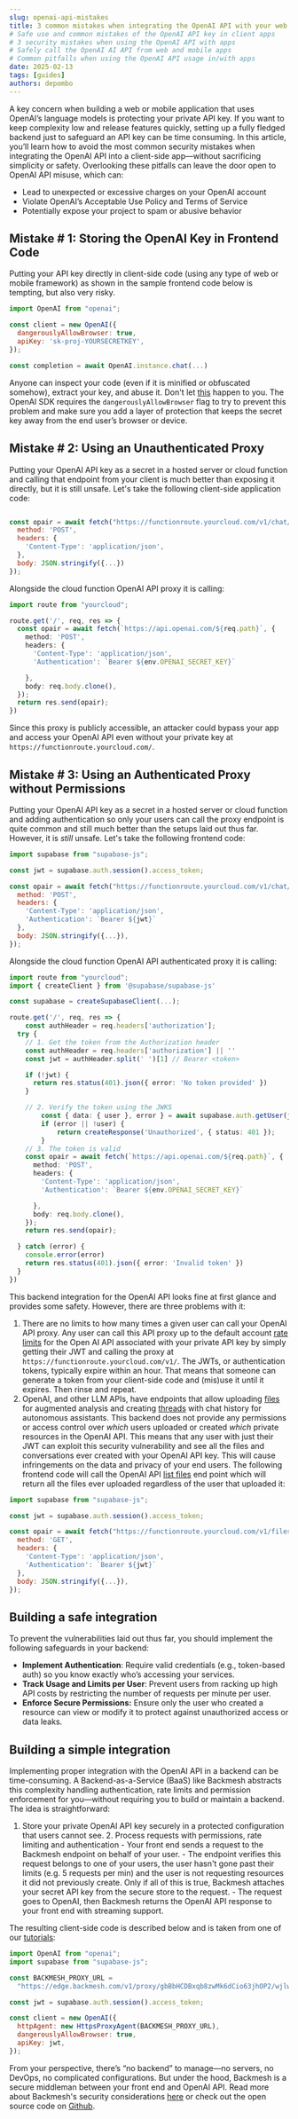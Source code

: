 ```yaml
---
slug: openai-api-mistakes
title: 3 common mistakes when integrating the OpenAI API with your web or mobile app
# Safe use and common mistakes of the OpenAI API key in client apps
# 3 security mistakes when using the OpenAI API with apps
# Safely call the OpenAI AI API from web and mobile apps
# Common pitfalls when using the OpenAI API usage in/with apps
date: 2025-02-13
tags: [guides]
authors: depombo
---
```


A key concern when building a web or mobile application that uses OpenAI’s language models is protecting your private API key. If you want to keep complexity low and release features quickly, setting up a fully fledged backend just to safeguard an API key can be time consuming. In this article, you’ll learn how to avoid the most common security mistakes when integrating the OpenAI API into a client-side app—without sacrificing simplicity or safety. Overlooking these pitfalls can leave the door open to OpenAI API misuse, which can:
 - Lead to unexpected or excessive charges on your OpenAI account
 - Violate OpenAI’s Acceptable Use Policy and Terms of Service
 - Potentially expose your project to spam or abusive behavior

 <!--truncate-->

## Mistake # 1: Storing the OpenAI Key in Frontend Code

Putting your API key directly in client-side code (using any type of web or mobile framework) as shown in the sample frontend code below is tempting, but also very risky.

```javascript title="client/openai.ts"
import OpenAI from "openai";

const client = new OpenAI({
  dangerouslyAllowBrowser: true,
  apiKey: 'sk-proj-YOURSECRETKEY',
});

const completion = await OpenAI.instance.chat(...)
```

Anyone can inspect your code (even if it is minified or obfuscated somehow), extract your key, and abuse it. Don't let [this](https://community.openai.com/t/repeated-fraudulent-use-of-my-api-keys/510465/3) happen to you. The OpenAI SDK requires the `dangerouslyAllowBrowser` flag to try to prevent this problem and make sure you add a layer of protection that keeps the secret key away from the end user’s browser or device.

## Mistake # 2: Using an Unauthenticated Proxy

Putting your OpenAI API key as a secret in a hosted server or cloud function and calling that endpoint from your client is much better than exposing it directly, but it is still unsafe. Let's take the following client-side application code:

```javascript title="client/openai.ts"

const opair = await fetch("https://functionroute.yourcloud.com/v1/chat/completions", {
  method: 'POST',
  headers: {
    'Content-Type': 'application/json',
  },
  body: JSON.stringify({...})
});

```

Alongside the cloud function OpenAI API proxy it is calling:

```typescript title="cloud/function.ts"
import route from "yourcloud";

route.get('/', req, res => {
  const opair = await fetch(`https://api.openai.com/${req.path}`, {
    method: 'POST',
    headers: {
      'Content-Type': 'application/json',
      'Authentication': `Bearer ${env.OPENAI_SECRET_KEY}`

    },
    body: req.body.clone(),
  });
  return res.send(opair);
})

```

Since this proxy is publicly accessible, an attacker could bypass your app and access your OpenAI API even without your private key at `https://functionroute.yourcloud.com/`.

## Mistake # 3: Using an Authenticated Proxy without Permissions

Putting your OpenAI API key as a secret in a hosted server or cloud function and adding authentication so only your users can call the proxy endpoint is quite common and still much better than the setups laid out thus far. However, it is *still* unsafe. Let's take the following frontend code:

```javascript title="client/openai.ts"
import supabase from "supabase-js";

const jwt = supabase.auth.session().access_token;

const opair = await fetch("https://functionroute.yourcloud.com/v1/chat/completion", {
  method: 'POST',
  headers: {
    'Content-Type': 'application/json',
    'Authentication': `Bearer ${jwt}`
  },
  body: JSON.stringify({...}),
});

```

Alongside the cloud function OpenAI API authenticated proxy it is calling:

```typescript title="cloud/function.ts"
import route from "yourcloud";
import { createClient } from '@supabase/supabase-js'

const supabase = createSupabaseClient(...);

route.get('/', req, res => {
	const authHeader = req.headers['authorization'];
  try {
    // 1. Get the token from the Authorization header
    const authHeader = req.headers['authorization'] || ''
    const jwt = authHeader.split(' ')[1] // Bearer <token>

    if (!jwt) {
      return res.status(401).json({ error: 'No token provided' })
    }

    // 2. Verify the token using the JWKS
		const { data: { user }, error } = await supabase.auth.getUser(jwt);
		if (error || !user) {
			return createResponse('Unauthorized', { status: 401 });
		}
    // 3. The token is valid
    const opair = await fetch(`https://api.openai.com/${req.path}`, {
      method: 'POST',
      headers: {
        'Content-Type': 'application/json',
        'Authentication': `Bearer ${env.OPENAI_SECRET_KEY}`

      },
      body: req.body.clone(),
    });
    return res.send(opair);

  } catch (error) {
    console.error(error)
    return res.status(401).json({ error: 'Invalid token' })
  }
})

```

This backend integration for the OpenAI API looks fine at first glance and provides some safety. However, there are three problems with it:

1. There are no limits to how many times a given user can call your OpenAI API proxy. Any user can call this API proxy up to the default account [rate limits](https://platform.openai.com/docs/guides/rate-limits) for the Open AI API associated with your private API key by simply getting their JWT and calling the proxy at `https://functionroute.yourcloud.com/v1/`. The JWTs, or authentication tokens, typically expire within an hour. That means that someone can generate a token from your client-side code and (mis)use it until it expires. Then rinse and repeat.
2. OpenAI, and other LLM APIs, have endpoints that allow uploading [files](https://platform.openai.com/docs/api-reference/files) for augmented analysis and creating [threads](https://platform.openai.com/docs/api-reference/threads) with chat history for autonomous assistants. This backend does not provide any permissions or access control over *which* users uploaded or created *which* private resources in the OpenAI API. This means that any user with just their JWT can exploit this security vulnerability and see all the files and conversations ever created with your OpenAI API key. This will cause infringements on the data and privacy of your end users. The following frontend code will call the OpenAI API [list files](https://platform.openai.com/docs/api-reference/files/list) end point which will return all the files ever uploaded regardless of the user that uploaded it:

```javascript title="vulnerability.ts"
import supabase from "supabase-js";

const jwt = supabase.auth.session().access_token;

const opair = await fetch("https://functionroute.yourcloud.com/v1/files", {
  method: 'GET',
  headers: {
    'Content-Type': 'application/json',
    'Authentication': `Bearer ${jwt}`
  },
  body: JSON.stringify({...}),
});

```

## Building a safe integration

To prevent the vulnerabilities laid out thus far, you should implement the following safeguards in your backend:

- **Implement Authentication**: Require valid credentials (e.g., token-based auth) so you know exactly who’s accessing your services.
- **Track Usage and Limits per User**: Prevent users from racking up high API costs by restricting the number of requests per minute per user.
- **Enforce Secure Permissions:** Ensure only the user who created a resource can view or modify it to protect against unauthorized access or data leaks.

## Building a simple integration

Implementing proper integration with the OpenAI API in a backend can be time-consuming. A Backend-as-a-Service (BaaS) like Backmesh abstracts this complexity handling authentication, rate limits and permission enforcement for you—without requiring you to build or maintain a backend. The idea is straightforward:
  1.	Store your private OpenAI API key securely in a protected configuration that users cannot see.
	2.	Process requests with permissions, rate limiting and authentication
    -	Your front end sends a request to the Backmesh endpoint on behalf of your user.
    - The endpoint verifies this request belongs to one of your users, the user hasn't gone past their limits (e.g. 5 requests per min) and the user is not requesting resources it did not previously create. Only if all of this is true, Backmesh attaches your secret API key from the secure store to the request.
    - The request goes to OpenAI, then Backmesh returns the OpenAI API response to your front end with streaming support.

The resulting client-side code is described below and is taken from one of our [tutorials](/docs/supabase):

```javascript title="client/openai.ts"
import OpenAI from "openai";
import supabase from "supabase-js";

const BACKMESH_PROXY_URL =
  "https://edge.backmesh.com/v1/proxy/gbBbHCDBxqb8zwMk6dCio63jhOP2/wjlwRswvSXp4FBXwYLZ1/v1";

const jwt = supabase.auth.session().access_token;

const client = new OpenAI({
  httpAgent: new HttpsProxyAgent(BACKMESH_PROXY_URL),
  dangerouslyAllowBrowser: true,
  apiKey: jwt,
});
```

From your perspective, there’s “no backend” to manage—no servers, no DevOps, no complicated configurations. But under the hood, Backmesh is a secure middleman between your front end and OpenAI API. Read more about Backmesh's security considerations [here](/docs/security) or check out the open source code on [Github](https://github.com/backmesh/backmesh).